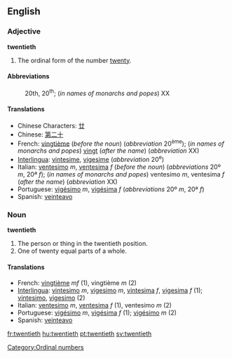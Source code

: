 ==English==
===Adjective===
'''twentieth'''
# The ordinal form of the number [[twenty]].

====Abbreviations====
:20th, 20<sup>th</sup>; (''in names of monarchs and popes'') XX

====Translations====
{{top}}
*Chinese Characters: [[廿]]
*Chinese: [[第二十]]
*French: [[vingtième]] (''before the noun'') (''abbreviation'' 20<sup>ème</sup>); (''in names of monarchs and popes'') [[vingt]] (''after the name'') (''abbreviation'' XX)
*[[Interlingua]]: [[vintesime]], [[vigesime]] (''abbreviation'' 20<sup>e</sup>)
*Italian: [[ventesimo]] ''m'', [[ventesima]] ''f'' (''before the noun'') (''abbreviations'' 20º ''m'', 20ª ''f''); (''in names of monarchs and popes'') ventesimo ''m'', ventesima ''f'' (''after the name'') (''abbreviation'' XX)
*Portuguese: [[vigésimo]] ''m'', [[vigésima]] ''f'' (''abbreviations'' 20º ''m'', 20ª ''f'')
*Spanish: [[veinteavo]]
{{bottom}}

===Noun===
'''twentieth'''
#The person or thing in the twentieth position.
#One of twenty equal parts of a whole.

====Translations====
{{top}}
*French: [[vingtième]] ''mf'' (1), vingtième ''m'' (2)
*[[Interlingua]]: [[vintesimo]] ''m'', [[vigesimo]] ''m'', [[vintesima]] ''f'', [[vigesima]] ''f'' (1); [[vintesimo]], [[vigesimo]] (2)
*Italian: [[ventesimo]] ''m'', [[ventesima]] ''f'' (1), ventesimo ''m'' (2)
*Portuguese: [[vigésimo]] ''m'', [[vigésima]] ''f'' (1); [[vigésimo]] ''m'' (2)
*Spanish: [[veinteavo]]
{{bottom}}

{{rfc}} <!-- especially the translations -->

[[Category:Ordinal numbers]]

[[fr:twentieth]]
[[hu:twentieth]]
[[pt:twentieth]]
[[sv:twentieth]]
